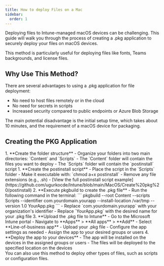 ```yaml
---
title: How to deploy Files on a Mac
sidebar:
  order: 1
---
```



Deploying files to Intune-managed macOS devices can be challenging. This guide will walk you through the process of creating a .pkg application to securely deploy your files on macOS devices.

<Aside type="tip">
  This method is particularly useful for deploying files like fonts, Teams backgrounds, and license files.
</Aside>

## Why Use This Method?

There are several advantages to using a .pkg application for file deployment:

- No need to host files remotely or in the cloud
- No need for secrets in scripts
- Increased security compared to public endpoints or Azure Blob Storage

The main potential disadvantage is the initial setup time, which takes about 10 minutes, and the requirement of a macOS device for packaging.

## Creating the PKG Application

<Steps>
1. **Create the folder structure**
   - Organize your folders into two main directories: `Content` and `Scripts`
   - The `Content` folder will contain the files you want to deploy
   - The `Scripts` folder will contain the `postinstall` script
1. **Create the postinstall script**
   - Place the script in the `Scripts` folder
   - Make it executable with: `chmod a+x postinstall`
   - Remove any file extensions (e.g., .sh)
   - [View the full postinstall script example](https://github.com/ugurkocde/Intune/blob/main/MacOS/Create%20pkg%20/postinstall)
2. **Execute pkgbuild to create the .pkg file**
   - Run the following command in the terminal:
     ```
     pkgbuild --root Content --scripts Scripts --identifier com.yourdomain.yourapp --install-location /var/tmp --version 1.0 YourApp.pkg
     ```
   - Replace `com.yourdomain.yourapp` with your organization's identifier
   - Replace `YourApp.pkg` with the desired name for your .pkg file
3. **Upload the .pkg file to Intune**
   - Go to the Microsoft Intune portal
   - Navigate to **Apps** > **All apps** > **Add**
   - Select **Line-of-business app**
   - Upload your .pkg file
   - Configure the app settings as needed
   - Assign the app to your desired groups or users
4. **Deploy the app to your devices**
   - The app will be installed on the devices in the assigned groups or users
   - The files will be deployed to the specified location on the devices
</Steps>


<Aside type="tip">
  You can also use this method to deploy other types of files, such as scripts or configuration files.
</Aside>